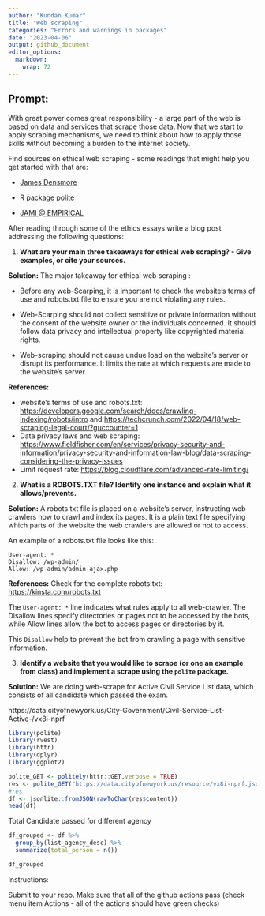 ```yaml
---
author: "Kundan Kumar"
title: "Web scraping"
categories: "Errors and warnings in packages"
date: "2023-04-06"
output: github_document
editor_options: 
  markdown: 
    wrap: 72
---
```


## Prompt:

With great power comes great responsibility - a large part of the web is
based on data and services that scrape those data. Now that we start to
apply scraping mechanisms, we need to think about how to apply those
skills without becoming a burden to the internet society.

Find sources on ethical web scraping - some readings that might help you
get started with that are:

-   [James
    Densmore](https://towardsdatascience.com/ethics-in-web-scraping-b96b18136f01)

-   R package [polite](https://github.com/dmi3kno/polite)

-   [JAMI \@
    EMPIRICAL](https://www.empiricaldata.org/dataladyblog/a-guide-to-ethical-web-scraping)

After reading through some of the ethics essays write a blog post
addressing the following questions:

1.  **What are your main three takeaways for ethical web scraping? -
    Give examples, or cite your sources.**

**Solution:** The major takeaway for ethical web scraping :

-   Before any web-Scarping, it is important to check the website's
    terms of use and robots.txt file to ensure you are not violating any
    rules.

-   Web-Scarping should not collect sensitive or private information
    without the consent of the website owner or the individuals
    concerned. It should follow data privacy and intellectual property
    like copyrighted material rights.

-   Web-scraping should not cause undue load on the website's server or
    disrupt its performance. It limits the rate at which requests are
    made to the website's server.

**References:**

-   website's terms of use and robots.txt:
    <https://developers.google.com/search/docs/crawling-indexing/robots/intro>
    and
    <https://techcrunch.com/2022/04/18/web-scraping-legal-court/?guccounter=1>
-   Data privacy laws and web scraping:
    <https://www.fieldfisher.com/en/services/privacy-security-and-information/privacy-security-and-information-law-blog/data-scraping-considering-the-privacy-issues>
-   Limit request rate:
    <https://blog.cloudflare.com/advanced-rate-limiting/>

2.  **What is a ROBOTS.TXT file? Identify one instance and explain what
    it allows/prevents.**

**Solution:** A robots.txt file is placed on a website's server,
instructing web crawlers how to crawl and index its pages. It is a plain
text file specifying which parts of the website the web crawlers are
allowed or not to access.

An example of a robots.txt file looks like this:

    User-agent: *
    Disallow: /wp-admin/
    Allow: /wp-admin/admin-ajax.php

**References:** Check for the complete robots.txt:
<https://kinsta.com/robots.txt>

The `User-agent: *` line indicates what rules apply to all web-crawler.
The Disallow lines specify directories or pages not to be accessed by
the bots, while Allow lines allow the bot to access pages or directories
by it.

This `Disallow` help to prevent the bot from crawling a page with
sensitive information.

3.  **Identify a website that you would like to scrape (or one an
    example from class) and implement a scrape using the `polite`
    package.**

**Solution:**
We are doing web-scrape for Active Civil Service List data, which consists of all candidate which passed the exam.

https://data.cityofnewyork.us/City-Government/Civil-Service-List-Active-/vx8i-nprf

```r
library(polite)
library(rvest)
library(httr)
library(dplyr)
library(ggplot2)

polite_GET <- politely(httr::GET,verbose = TRUE)
res <- polite_GET("https://data.cityofnewyork.us/resource/vx8i-nprf.json")
#res
df <- jsonlite::fromJSON(rawToChar(res$content))
head(df)
```

Total Candidate passed for different agency

```r
df_grouped <- df %>%
  group_by(list_agency_desc) %>%
  summarize(total_person = n())

df_grouped
```


Instructions:

Submit to your repo. Make sure that all of the github actions pass
(check menu item Actions - all of the actions should have green checks)
